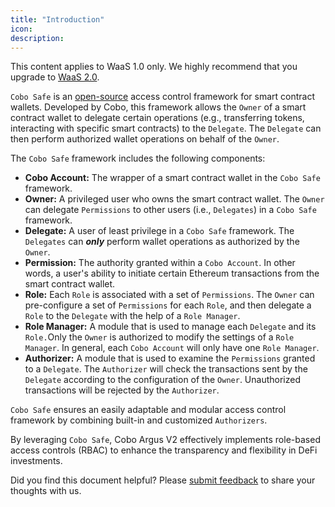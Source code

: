 ```yaml
---
title: "Introduction"
icon: 
description: 
---
```

<Note>This content applies to WaaS 1.0 only. We highly recommend that you upgrade to [WaaS 2.0](/v2/guides/overview/introduction).</Note>

`Cobo Safe` is an [open-source](https://github.com/CoboGlobal/cobosafe) access control framework for smart contract wallets. Developed by Cobo, this framework allows the `Owner` of a smart contract wallet to delegate certain operations (e.g., transferring tokens, interacting with specific smart contracts) to the `Delegate`. The `Delegate` can then perform authorized wallet operations on behalf of the `Owner`.

The `Cobo Safe` framework includes the following components:

* **Cobo Account:** The wrapper of a smart contract wallet in the `Cobo Safe` framework.
* **Owner:** A privileged user who owns the smart contract wallet. The `Owner` can delegate `Permissions` to other users (i.e., `Delegates`) in a `Cobo Safe` framework.
* **Delegate:** A user of least privilege in a `Cobo Safe` framework. The `Delegates` can _**only**_ perform wallet operations as authorized by the `Owner`.
* **Permission:** The authority granted within a `Cobo Account`. In other words, a user's ability to initiate certain Ethereum transactions from the smart contract wallet.
* **Role:** Each `Role` is associated with a set of `Permissions`. The `Owner` can pre-configure a set of `Permissions` for each `Role`, and then delegate a `Role` to the `Delegate` with the help of a `Role Manager`.
* **Role Manager:** A module that is used to manage each `Delegate` and its `Role.`Only the `Owner` is authorized to modify the settings of a `Role Manager`. In general, each `Cobo Account` will only have one `Role Manager`.
* **Authorizer:** A module that is used to examine the `Permissions` granted to a `Delegate`. The `Authorizer` will check the transactions sent by the `Delegate` according to the configuration of the `Owner`. Unauthorized transactions will be rejected by the `Authorizer`.

`Cobo Safe` ensures an easily adaptable and modular access control framework by combining built-in and customized `Authorizers`.

By leveraging `Cobo Safe`, Cobo Argus V2 effectively implements role-based access controls (RBAC) to enhance the transparency and flexibility in DeFi investments.

<Tip>Did you find this document helpful? Please [submit feedback](https://forms.zohopublic.com/cobo/form/DocumentFeedbackForm/formperma/QvLOhxJv1_JMsJ-1dleZ8Itb_7rzN-LtgvsDdxosoVI) to share your thoughts with us.</Tip>